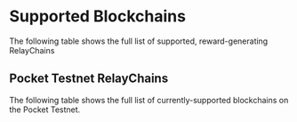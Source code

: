 
# Supported Blockchains

The following table shows the full list of supported, reward-generating RelayChains

<DataTable
    columns={columns}
    data={supportedBlockchains}
/>

## Pocket Testnet RelayChains

The following table shows the full list of currently-supported blockchains on the Pocket Testnet.

<DataTable
    columns={columns}
    data={supportedTestnetRelayChains}
/>
